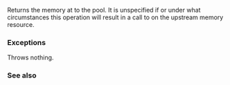 {{cpp/memory/unsynchronized_pool_resource/title|do_deallocate}}
{{cpp/memory/unsynchronized_pool_resource/navbar}}
{{ddcl|since=c++17|1=
virtual void do_deallocate( void* p, std::size_t bytes, std::size_t alignment );
}}

Returns the memory at {{c|p}} to the pool. It is unspecified if or under what circumstances this operation will result in a call to {{tt|deallocate()}} on the upstream memory resource.

===Exceptions===
Throws nothing.

===See also===
{{dsc begin}}
{{dsc inc|cpp/memory/memory_resource/dsc deallocate}}
{{dsc inc|cpp/memory/memory_resource/dsc do_deallocate}}
{{dsc end}}

{{langlinks|es|ja|ru|zh}}